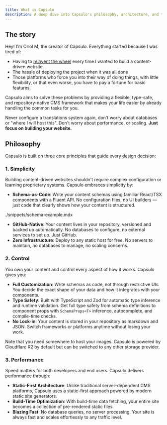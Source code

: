 ```yaml
---
title: What is Capsulo
description: A deep dive into Capsulo's philosophy, architecture, and the problems it solves.
---
```



## The story

Hey! I'm Oriol M, the creator of Capsulo.
Everything started because I was tired of:
- Having to [reinvent the wheel](https://en.wikipedia.org/wiki/Reinventing_the_wheel) every time I wanted to build a content-driven website.
- The hassle of deploying the project when it was all done
- Those platforms who force you into their way of doing things, with little flexibility, or that even worse, you have to pay a fortune for basic features.

Capsulo aims to solve these problems by providing a flexible, type-safe, and repository-native CMS framework that makes your life easier by already handling the common tasks for you.

Never configure a translations system again, don't worry about databases or "where I will host this". Don't worry about performance, or scaling. **Just focus on building your website.**

## Philosophy

Capsulo is built on three core principles that guide every design decision:

### 1. Simplicity

Building content-driven websites shouldn't require complex configuration or learning proprietary systems. Capsulo embraces simplicity by:

- **Schema-as-Code**: Write your content schemas using familiar React/TSX components with a Fluent API. No configuration files, no UI builders — just code that clearly shows how your content is structured.

<Preview>
  <div className="space-y-8 max-w-sm w-full">
    <InputField 
      field={{ 
        name: "title", 
        label: "Title",
        required: true,
        inputType: "text",
        placeholder: "Enter the article title"
      }} 
    />
    <TextareaField
      field={{ 
        name: "subtitle", 
        label: "Subtitle",
        placeholder: "Enter the article subtitle",
        maxLength: 100
      }} />
    <SwitchField
      field={{ 
        name: "published", 
        label: "Published",
        description: "Is the article published?"
      }} />
  </div>

  <include>./snippets/schema-example.mdx</include>
</Preview>

- **GitHub-Native**: Your content lives in your repository, versioned and backed up automatically. No databases to configure, no external services to set up. Just GitHub.
- **Zero Infrastructure**: Deploy to any static host for free. No servers to maintain, no databases to manage, no scaling concerns.

### 2. Control

You own your content and control every aspect of how it works. Capsulo gives you:

- **Full Customization**: Write schemas as code, not through restrictive UIs. You decide the exact shape of your data and how it integrates with your components.
- **Type Safety**: Built with TypeScript and Zod for automatic type inference and runtime validation. Get full type safety from schema definitions to component props with `SchemaProps<T>` inference, autocomplete, and compile-time checks.
- **No Lock-in**: Your content is stored in your repository as markdown and JSON. Switch frameworks or platforms anytime without losing your work.

<Callout type="info">
Note that you need somewhere to host your images. Capsulo is powered by Cloudflare R2 by default but can be switched to any other storage provider.
</Callout>

### 3. Performance

Speed matters for both developers and end users. Capsulo delivers performance through:

- **Static-First Architecture**: Unlike traditional server-dependent CMS platforms, Capsulo uses a static-first approach powered by modern static site generators.
- **Build-Time Optimization**: With build-time data fetching, your entire site becomes a collection of pre-rendered static files.
- **Blazing Fast**: No database queries, no server processing. Your site is always fast and scales effortlessly to any traffic level.